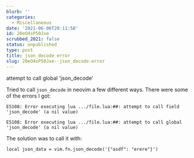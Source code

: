```yaml
---
blurb: ''
categories:
  - Miscellaneous
date: '2021-06-06T20:11:58'
id: 20eO4sP50Jxe
scrubbed_2021: false
status: unpublished
type: post
title: json_decode error
slug: 20eO4sP50Jxe--json_decode-error
---
```


attempt to call global 'json_decode'

Tried to call `json_decode` in neovim a few different ways. There were some of the errors I got:

    E5108: Error executing lua .../file.lua:##: attempt to call field 'json_decode' (a nil value)
    
    E5108: Error executing lua .../file.lua:##: attempt to call global 'json_decode' (a nil value)
    
The solution was to call it with:

    local json_data = vim.fn.json_decode('{"asdf": "erere"}')
